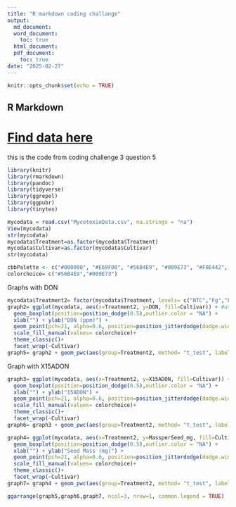 ```yaml
---
title: "R markdown coding challange"
output: 
  md_document:
  word_document:
    toc: true
  html_document:
  pdf_document: 
    toc: true
date: "2025-02-27"
---
```


```r
knitr::opts_chunk$set(echo = TRUE)
```

## R Markdown

# [Find data here](https://doi.org/10.1094/PDIS-06-21-1253-RE)

this is the code from coding challenge 3 question 5
```r
library(knitr)
library(rmarkdown)
library(pandoc)
library(tidyverse)
library(ggrepel)
library(ggpubr)
library(tinytex)

mycodata = read.csv("MycotoxinData.csv", na.strings = "na")
View(mycodata)
str(mycodata)
mycodata$Treatment=as.factor(mycodata$Treatment)
mycodata$Cultivar=as.factor(mycodata$Cultivar)
str(mycodata)

cbbPalette <- c("#000000", "#E69F00", "#56B4E9", "#009E73", "#F0E442", "#0072B2", "#D55E00", "#CC79A7")
colorchoice= c("#56B4E9","#009E73")
```

Graphs with DON
```r
mycodata$Treatment2= factor(mycodata$Treatment, levels= c("NTC","Fg","Fg + 37","Fg + 40","Fg + 70")) #new column with correct order
graph2= ggplot(mycodata, aes(x=Treatment2, y=DON, fill=Cultivar)) + #uses corrected order
  geom_boxplot(position=position_dodge(0.5),outlier.color = "NA") +
  xlab("") + ylab("DON (ppm)") +
  geom_point(pch=21, alpha=0.6, position=position_jitterdodge(dodge.width=0.9)) +
  scale_fill_manual(values= colorchoice)+
  theme_classic()+
  facet_wrap(~Cultivar)
graph5= graph2 + geom_pwc(aes(group=Treatment2, method= "t_test", label= "p.adj.format"))
```

Graph with X15ADON
```r
graph3= ggplot(mycodata, aes(x=Treatment2, y=X15ADON, fill=Cultivar)) +
  geom_boxplot(position=position_dodge(0.5),outlier.color = "NA") +
  xlab("") + ylab("15ADON") +
  geom_point(pch=21, alpha=0.6, position=position_jitterdodge(dodge.width=0.9)) +
  scale_fill_manual(values= colorchoice)+
  theme_classic()+
  facet_wrap(~Cultivar)
graph6= graph3 + geom_pwc(aes(group=Treatment2, method= "t_test", label= "p.adj.format"))
```

```r
graph4= ggplot(mycodata, aes(x=Treatment2, y=MassperSeed_mg, fill=Cultivar)) +
  geom_boxplot(position=position_dodge(0.5),outlier.color = "NA") +
  xlab("") + ylab("Seed Mass (mg)") +
  geom_point(pch=21, alpha=0.6, position=position_jitterdodge(dodge.width=0.9)) +
  scale_fill_manual(values= colorchoice)+
  theme_classic()+
  facet_wrap(~Cultivar)
graph7= graph4 + geom_pwc(aes(group=Treatment2, method= "t_test", label= "p.adj.format"))
```

```r
ggarrange(graph5,graph6,graph7, ncol=3, nrow=1, common.legend = TRUE)
```


